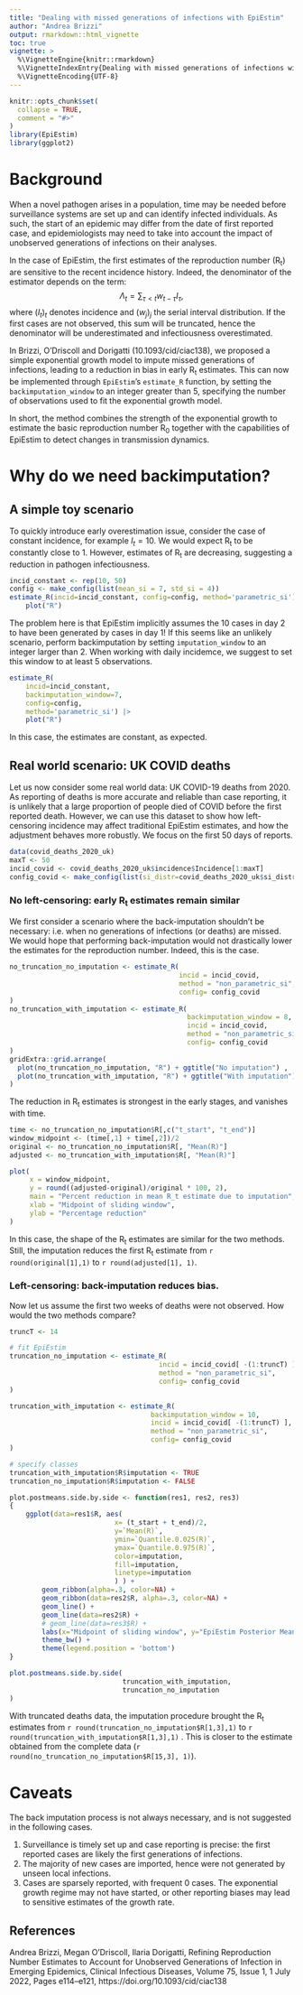 ```yaml
---
title: "Dealing with missed generations of infections with EpiEstim"
author: "Andrea Brizzi"
output: rmarkdown::html_vignette
toc: true
vignette: >
  %\VignetteEngine{knitr::rmarkdown}
  %\VignetteIndexEntry{Dealing with missed generations of infections with EpiEstim}
  %\VignetteEncoding{UTF-8}
---
```



```r
knitr::opts_chunk$set(
  collapse = TRUE,
  comment = "#>"
)
library(EpiEstim) 
library(ggplot2)
```


# Background

When a novel pathogen arises in a population, time may be needed before surveillance systems are set up and can identify infected individuals.
As such, the start of an epidemic may differ from the date of first reported case, and epidemiologists may need to take into account the impact of unobserved generations of infections on their analyses.

In the case of EpiEstim, the first estimates of the reproduction number (R~t~) are sensitive to the recent incidence history. 
Indeed, the denominator of the estimator depends on the term:
$$
\Lambda_t = \sum_{\tau < t} w_{t-\tau} I_\tau,
$$
where $(I_t)_{t}$ denotes incidence and $(w_j)_{j}$ the serial interval distribution. If the first cases are not observed, this sum will be truncated, hence the denominator will be underestimated and infectiousness overestimated. 

In Brizzi, O'Driscoll and Dorigatti (10.1093/cid/ciac138), we proposed a simple exponential growth model to impute missed generations of infections, leading to a reduction in bias in early R~t~ estimates.
This can now be implemented through `EpiEstim`'s `estimate_R` function, by setting the `backimputation_window` to an integer greater than 5, specifying the number of observations used to fit the exponential growth model.

In short, the method combines the strength of the exponential growth to estimate the basic reproduction number R~0~ together with the capabilities of EpiEstim to detect changes in transmission dynamics.


# Why do we need backimputation?


## A simple toy scenario

To quickly introduce early overestimation issue, consider the case of constant incidence, for example $I_t = 10$. We would expect R~t~ to be constantly close to 1. However, estimates of R~t~ are decreasing, suggesting a reduction in pathogen infectiousness.

```r
incid_constant <- rep(10, 50)
config <- make_config(list(mean_si = 7, std_si = 4))
estimate_R(incid=incid_constant, config=config, method='parametric_si') |> 
    plot("R")
```

The problem here is that EpiEstim implicitly assumes the 10 cases in day 2 to have been generated by cases in day 1! 
If this seems like an unlikely scenario, perform backimputation by setting `imputation_window` to an integer larger than 2. 
When working with daily incidemce, we suggest to set this window to at least 5 observations. 

```r
estimate_R(
    incid=incid_constant,
    backimputation_window=7,
    config=config,
    method='parametric_si') |> 
    plot("R")
```

In this case, the estimates are constant, as expected. 

## Real world scenario: UK COVID deaths

Let us now consider some real world data: UK COVID-19 deaths from 2020.
As reporting of deaths is more accurate and reliable than case reporting, it is unlikely that a large proportion of people died of COVID before the first reported death. 
However, we can use this dataset to show how left-censoring incidence may affect traditional EpiEstim estimates, and how the adjustment behaves more robustly. 
We focus on the first 50 days of reports.

```r
data(covid_deaths_2020_uk)
maxT <- 50
incid_covid <- covid_deaths_2020_uk$incidence$Incidence[1:maxT]
config_covid <- make_config(list(si_distr=covid_deaths_2020_uk$si_distr))
```

### No left-censoring: early R~t~ estimates remain similar

We first consider a scenario where the back-imputation shouldn't be necessary: i.e. when no generations of infections (or deaths) are missed. We would hope that performing back-imputation would not drastically lower the estimates for the reproduction number.
Indeed, this is the case.

```r
no_truncation_no_imputation <- estimate_R(
                                          incid = incid_covid,
                                          method = "non_parametric_si",
                                          config= config_covid
)
no_truncation_with_imputation <- estimate_R(
                                            backimputation_window = 8,
                                            incid = incid_covid,
                                            method = "non_parametric_si",
                                            config= config_covid
)
gridExtra::grid.arrange(
  plot(no_truncation_no_imputation, "R") + ggtitle("No imputation") ,
  plot(no_truncation_with_imputation, "R") + ggtitle("With imputation")
)
```
The reduction in R~t~ estimates is strongest in the early stages, and vanishes with time.

```r
time <- no_truncation_no_imputation$R[,c("t_start", "t_end")]
window_midpoint <- (time[,1] + time[,2])/2
original <- no_truncation_no_imputation$R[, "Mean(R)"]
adjusted <- no_truncation_with_imputation$R[, "Mean(R)"]

plot(
     x = window_midpoint, 
     y = round((adjusted-original)/original * 100, 2),
     main = "Percent reduction in mean R_t estimate due to imputation",
     xlab = "Midpoint of sliding window",
     ylab = "Percentage reduction"
)
```

In this case, the shape of the R~t~ estimates are similar for the two methods. 
Still, the imputation reduces the first R~t~ estimate from 
`r round(original[1],1)` to `r round(adjusted[1], 1)`.

### Left-censoring: back-imputation reduces bias.

Now let us assume the first two weeks of deaths were not observed.
How would the two methods compare?

```r

truncT <- 14

# fit EpiEstim
truncation_no_imputation <- estimate_R(
                                     incid = incid_covid[ -(1:truncT) ], 
                                     method = "non_parametric_si",
                                     config= config_covid
)

truncation_with_imputation <- estimate_R(
                                   backimputation_window = 10,
                                   incid = incid_covid[ -(1:truncT) ],
                                   method = "non_parametric_si",
                                   config= config_covid
)

# specify classes
truncation_with_imputation$R$imputation <- TRUE
truncation_no_imputation$R$imputation <- FALSE

plot.postmeans.side.by.side <- function(res1, res2, res3)
{
    ggplot(data=res1$R, aes( 
                          x= (t_start + t_end)/2,
                          y=`Mean(R)`,
                          ymin=`Quantile.0.025(R)`,
                          ymax=`Quantile.0.975(R)`,
                          color=imputation,
                          fill=imputation,
                          linetype=imputation
                          ) ) + 
        geom_ribbon(alpha=.3, color=NA) +
        geom_ribbon(data=res2$R, alpha=.3, color=NA) +
        geom_line() +
        geom_line(data=res2$R) +
        # geom_line(data=res3$R) +
        labs(x="Midpoint of sliding window", y="EpiEstim Posterior Mean") +
        theme_bw() +
        theme(legend.position = 'bottom')
}

plot.postmeans.side.by.side(
                            truncation_with_imputation,
                            truncation_no_imputation
)
```

With truncated deaths data, the imputation procedure brought the R~t~ estimates from 
`r round(truncation_no_imputation$R[1,3],1)` to
`r round(truncation_with_imputation$R[1,3],1)` . 
This is closer to the estimate obtained from the complete data 
(`r round(no_truncation_no_imputation$R[15,3], 1)`).


# Caveats

The back imputation process is not always necessary, and is not suggested in the following cases.

1. Surveillance is timely set up and case reporting is precise: the first reported cases are likely the first generations of infections.
2. The majority of new cases are imported, hence were not generated by unseen local infections.
3. Cases are sparsely reported, with frequent 0 cases. 
  The exponential growth regime may not have started, or other reporting biases may lead to sensitive estimates of the growth rate.

## References

Andrea Brizzi, Megan O’Driscoll, Ilaria Dorigatti, Refining Reproduction Number Estimates to Account for Unobserved Generations of Infection in Emerging Epidemics, Clinical Infectious Diseases, Volume 75, Issue 1, 1 July 2022, Pages e114–e121, https://doi.org/10.1093/cid/ciac138

